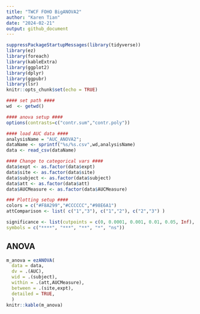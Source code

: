 ```yaml
---
title: "TWCF FOHO BigANOVA2"
author: "Karen Tian"
date: "2024-02-21"
output: github_document
---
```


```r
suppressPackageStartupMessages(library(tidyverse))
library(ez)
library(foreach)
library(kableExtra)
library(ggplot2)
library(dplyr)
library(ggpubr)
library(lsr)
knitr::opts_chunk$set(echo = TRUE)

#### set path #### 
wd  <- getwd()

#### anova setup #### 
options(contrasts=c("contr.sum","contr.poly"))

#### load AUC data #### 
analysisName = "AUC_ANOVA2";
dataName <- sprintf("%s/%s.csv",wd,analysisName)
data <- read_csv(dataName)

#### Change to categorical vars ####
data$expt <- as.factor(data$expt)
data$site <- as.factor(data$site)
data$subject <- as.factor(data$subject)
data$att <- as.factor(data$att)
data$AUCMeasure <- as.factor(data$AUCMeasure)

### Plotting setup #### 
colors = c("#F8A299","#CCCCCC","#98E6A1")
attComparison <- list( c("1","3"), c("1","2"), c("2","3") )

significance <- list(cutpoints = c(0, 0.0001, 0.001, 0.01, 0.05, Inf),
symbols = c("****", "***", "**", "*", "ns"))
```

## ANOVA
```r
m_anova = ezANOVA(
  data = data,
  dv = .(AUC),
  wid = .(subject),
  within = .(att,AUCMeasure),
  between = .(site,expt),
  detailed = TRUE,
  )
knitr::kable(m_anova)
```

